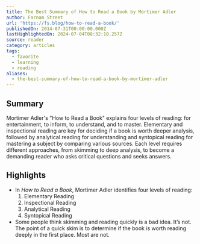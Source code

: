 ```yaml
---
title: The Best Summary of How to Read a Book by Mortimer Adler
author: Farnam Street
url: 'https://fs.blog/how-to-read-a-book/'
publishedOn: 2014-07-31T00:00:00.000Z
lastHighlightedOn: 2024-07-04T08:32:10.257Z
source: reader
category: articles
tags:
  - favorite
  - learning
  - reading
aliases:
  - the-best-summary-of-how-to-read-a-book-by-mortimer-adler
---
```

## Summary

Mortimer Adler's "How to Read a Book" explains four levels of reading: for entertainment, to inform, to understand, and to master. Elementary and inspectional reading are key for deciding if a book is worth deeper analysis, followed by analytical reading for understanding and syntopical reading for mastering a subject by comparing various sources. Each level requires different approaches, from skimming to deep analysis, to become a demanding reader who asks critical questions and seeks answers.

## Highlights
- In *How to Read a Book*, Mortimer Adler identifies four levels of reading:
  1. Elementary Reading
  2. Inspectional Reading
  3. Analytical Reading
  4. Syntopical Reading
- Some people think skimming and reading quickly is a bad idea. It’s not.
  The point of a quick skim is to determine if the book is worth reading deeply in the first place. Most are not.

